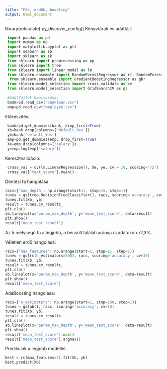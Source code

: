 ```yaml
---
title: "Fák, erdők, boosting"
output: html_document
---
```

library(reticulate)
py_discover_config()
Könyvtárak és adatfájl:
```python
 import pandas as pd
 import numpy as np
 import matplotlib.pyplot as plt
 import seaborn as sb
 import sklearn as sk
 from sklearn import preprocessing as pp
 from sklearn import tree
 from sklearn import linear_model as lm
 from sklearn.ensemble import RandomForestRegressor as rf, RandomForestClassifier as rc, AdaBoostClassifier as ab
  from sklearn.ensemble import GradientBoostingRegressor as gbr
 from sklearn.model_selection import cross_validate as cv
 from sklearn.model_selection import GridSearchCV as gs
 
 #Adatfájlok beolvasása:
 bank=pd.read_csv("bankloan.csv")
 emp=pd.read_csv("employee.csv")
```

Előkészítés:
```python
 bank=pd.get_dummies(bank, drop_first=True)
 Xb=bank.drop(columns=['default_Yes'])
 yb=bank['default_Yes']
 emp=pd.get_dummies(emp, drop_first=True)
 Xe=emp.drop(columns=['salary'])
 ye=np.log(emp['salary'])
```

Keresztvalidáció:
```python
 cross_val = cv(lm.LinearRegression(), Xe, ye, cv = 10, scoring='r2')
 cross_val['test_score'].mean()
```

Döntési fa hangolása:
```python
racs={'max_depth': np.arange(start=1, stop=15, step=1)}
tunes = gs(tree.DecisionTreeClassifier(), racs, scoring='accuracy', cv=10)
tunes.fit(Xb, yb)
result = tunes.cv_results_
plt.cla()
sb.lineplot(x='param_max_depth', y='mean_test_score', data=result)
plt.show()
result['mean_test_result']
```
Az 5 mélységű fa a legjobb, a becsült találati aránya új adatokon 77,3%.


Véletlen erdő hangolása:
```python
racs={'max_features': np.arange(start=1, stop=11, step=1)}
tunes = gs(rc(n_estimators=500), racs, scoring='accuracy', cv=10)
tunes.fit(Xb, yb)
result = tunes.cv_results_
plt.cla()
sb.lineplot(x='param_max_depth', y='mean_test_score', data=result)
plt.show()
result['mean_test_score']
```


AdaBoosting hangolása:
```python
racs={'n_estimators': np.arange(start=1, stop=100, step=1)}
tunes = gs(ab(), racs, scoring='accuracy', cv=10)
tunes.fit(Xb, yb)
result = tunes.cv_results_
plt.cla()
sb.lineplot(x='param_max_depth', y='mean_test_score', data=result)
plt.show()
result['mean_test_score'].max()
result['mean_test_score'].argmax()
```

Predikciók a legjobb modellel:
```python
best = rc(max_features=5).fit(Xb, yb)
best.predict(Xb)
```


